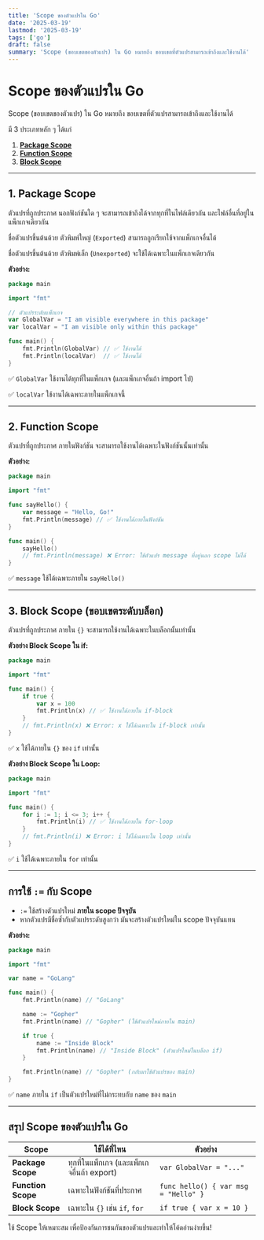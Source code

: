```yaml
---
title: 'Scope ของตัวแปรใน Go'
date: '2025-03-19'
lastmod: '2025-03-19'
tags: ['go']
draft: false
summary: 'Scope (ขอบเขตของตัวแปร) ใน Go หมายถึง ขอบเขตที่ตัวแปรสามารถเข้าถึงและใช้งานได้'
---
```


# Scope ของตัวแปรใน Go

Scope (ขอบเขตของตัวแปร) ใน Go หมายถึง ขอบเขตที่ตัวแปรสามารถเข้าถึงและใช้งานได้

มี 3 ประเภทหลัก ๆ ได้แก่

1. [**Package Scope**](#1-package-scope)
2. [**Function Scope**](#2-function-scope)
3. [**Block Scope**](#3-block-scope)

---

## **1. Package Scope**

ตัวแปรที่ถูกประกาศ นอกฟังก์ชันใด ๆ จะสามารถเข้าถึงได้จากทุกที่ในไฟล์เดียวกัน และไฟล์อื่นที่อยู่ในแพ็กเกจเดียวกัน

ชื่อตัวแปรขึ้นต้นด้วย ตัวพิมพ์ใหญ่ (`Exported`) สามารถถูกเรียกใช้จากแพ็กเกจอื่นได้

ชื่อตัวแปรขึ้นต้นด้วย ตัวพิมพ์เล็ก (`Unexported`) จะใช้ได้เฉพาะในแพ็กเกจเดียวกัน

**ตัวอย่าง:**

```go
package main

import "fmt"

// ตัวแปรระดับแพ็กเกจ
var GlobalVar = "I am visible everywhere in this package"
var localVar = "I am visible only within this package"

func main() {
    fmt.Println(GlobalVar) // ✅ ใช้งานได้
    fmt.Println(localVar)  // ✅ ใช้งานได้
}
```

✅ `GlobalVar` ใช้งานได้ทุกที่ในแพ็กเกจ (และแพ็กเกจอื่นถ้า import ไป)

✅ `localVar` ใช้งานได้เฉพาะภายในแพ็กเกจนี้

---

## **2. Function Scope**

ตัวแปรที่ถูกประกาศ ภายในฟังก์ชัน จะสามารถใช้งานได้เฉพาะในฟังก์ชันนั้นเท่านั้น

**ตัวอย่าง:**

```go
package main

import "fmt"

func sayHello() {
    var message = "Hello, Go!"
    fmt.Println(message) // ✅ ใช้งานได้ภายในฟังก์ชัน
}

func main() {
    sayHello()
    // fmt.Println(message) ❌ Error: ใช้ตัวแปร message ที่อยู่นอก scope ไม่ได้
}
```

✅ `message` ใช้ได้เฉพาะภายใน `sayHello()`

---

## **3. Block Scope (ขอบเขตระดับบล็อก)**

ตัวแปรที่ถูกประกาศ ภายใน `{}` จะสามารถใช้งานได้เฉพาะในบล็อกนั้นเท่านั้น

**ตัวอย่าง Block Scope ใน if:**

```go
package main

import "fmt"

func main() {
    if true {
        var x = 100
        fmt.Println(x) // ✅ ใช้งานได้ภายใน if-block
    }
    // fmt.Println(x) ❌ Error: x ใช้ได้เฉพาะใน if-block เท่านั้น
}
```

✅ `x` ใช้ได้ภายใน `{}` ของ `if` เท่านั้น

**ตัวอย่าง Block Scope ใน Loop:**

```go
package main

import "fmt"

func main() {
    for i := 1; i <= 3; i++ {
        fmt.Println(i) // ✅ ใช้งานได้ภายใน for-loop
    }
    // fmt.Println(i) ❌ Error: i ใช้ได้เฉพาะใน loop เท่านั้น
}
```

✅ `i` ใช้ได้เฉพาะภายใน `for` เท่านั้น

---

## **การใช้ `:=` กับ Scope**

- `:=` ใช้สร้างตัวแปรใหม่ **ภายใน scope ปัจจุบัน**
- หากตัวแปรมีชื่อซ้ำกับตัวแปรระดับสูงกว่า มันจะสร้างตัวแปรใหม่ใน scope ปัจจุบันแทน

**ตัวอย่าง:**

```go
package main

import "fmt"

var name = "GoLang"

func main() {
    fmt.Println(name) // "GoLang"

    name := "Gopher"
    fmt.Println(name) // "Gopher" (ใช้ตัวแปรใหม่ภายใน main)

    if true {
        name := "Inside Block"
        fmt.Println(name) // "Inside Block" (ตัวแปรใหม่ในบล็อก if)
    }

    fmt.Println(name) // "Gopher" (กลับมาใช้ตัวแปรของ main)
}
```

✅ `name` ภายใน `if` เป็นตัวแปรใหม่ที่ไม่กระทบกับ `name` ของ `main`

---

## **สรุป Scope ของตัวแปรใน Go**

| **Scope**          | **ใช้ได้ที่ไหน**                           | **ตัวอย่าง**                         |
| ------------------ | ------------------------------------------ | ------------------------------------ |
| **Package Scope**  | ทุกที่ในแพ็กเกจ (และแพ็กเกจอื่นถ้า export) | `var GlobalVar = "..."`              |
| **Function Scope** | เฉพาะในฟังก์ชันที่ประกาศ                   | `func hello() { var msg = "Hello" }` |
| **Block Scope**    | เฉพาะใน `{}` เช่น `if`, `for`              | `if true { var x = 10 }`             |

ใช้ Scope ให้เหมาะสม เพื่อป้องกันการชนกันของตัวแปรและทำให้โค้ดอ่านง่ายขึ้น!
